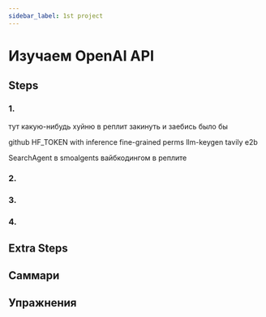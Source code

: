 ```yaml
---
sidebar_label: 1st project
---
```


# Изучаем OpenAI API

## Steps

### 1.

тут какую-нибудь хуйню в реплит закинуть и заебись было бы

github
HF_TOKEN with inference fine-grained perms
llm-keygen
tavily
e2b

SearchAgent в smoalgents вайбкодингом в реплите


### 2.

### 3.

### 4.

## Extra Steps

## Саммари

## Упражнения



